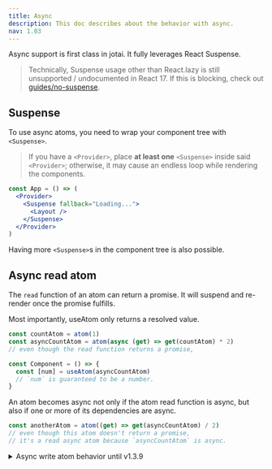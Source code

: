 ```yaml
---
title: Async
description: This doc describes about the behavior with async.
nav: 1.03
---
```


Async support is first class in jotai. It fully leverages React Suspense.

> Technically, Suspense usage other than React.lazy is still unsupported / undocumented in React 17. If this is blocking, check out [guides/no-suspense](../guides/no-suspense.mdx).

## Suspense

To use async atoms, you need to wrap your component tree with `<Suspense>`.

> If you have a `<Provider>`, place **at least one** `<Suspense>` inside said `<Provider>`; otherwise, it may cause an endless loop while rendering the components.

```jsx
const App = () => (
  <Provider>
    <Suspense fallback="Loading...">
      <Layout />
    </Suspense>
  </Provider>
)
```

Having more `<Suspense>`s in the component tree is also possible.

## Async read atom

The `read` function of an atom can return a promise.
It will suspend and re-render once the promise fulfills.

Most importantly, useAtom only returns a resolved value.

```js
const countAtom = atom(1)
const asyncCountAtom = atom(async (get) => get(countAtom) * 2)
// even though the read function returns a promise,

const Component = () => {
  const [num] = useAtom(asyncCountAtom)
  // `num` is guaranteed to be a number.
}
```

An atom becomes async not only if the atom read function is async,
but also if one or more of its dependencies are async.

```js
const anotherAtom = atom((get) => get(asyncCountAtom) / 2)
// even though this atom doesn't return a promise,
// it's a read async atom because `asyncCountAtom` is async.
```

<details>
<summary>Async write atom behavior until v1.3.9</summary>

(This is no longer the case since v1.4.0.)

## Async write atom

Async write atoms are another kind of async atom.
When the `write` function of atom returns a promise, it may suspend.
This happens if the atom is used directly with useAtom,
regardless of its value. (The atom value can be `null`.)

```js
const countAtom = atom(1)
const asyncIncrementAtom = atom(null, async (get, set) => {
  // await something
  set(countAtom, get(countAtom) + 1)
})

const Component = () => {
  const [, increment] = useAtom(asyncIncrementAtom)
  // it will suspend while `increment` is pending.
}
```

> There's no way to know as of now if an atom suspends because of `read` or `write`.

### Triggering `Suspense` fallback of write atom

This section applies only for "async write atom" not "async read atom", which works differently with `Suspense`.

**A write atom will trigger the `Suspense` fallback if:**

    * the atom's write argument (2nd one) is async
    * the awaited call is made directly, and not from inside another containing function

This _will_ trigger the `Suspense` fallback:

```ts
const writeAtom = atom(null, async (get, set) => {
  const response = await new Promise<string>((resolve, _reject) => {
    setTimeout(() => {
      resolve('some returned value')
    }, 2000)
  })
  set(somePrimitiveAtom, 'The returned value is: ' + response)
})
```

This _will not_ trigger the `Suspense` fallback:

```ts
const writeAtom = atom(null, (get, set) => {
  const getResponse = async () => {
    const response = await new Promise<string>((resolve, _reject) => {
      setTimeout(() => {
        resolve('some returned value')
      }, 2000)
    })
    set(somePrimitiveAtom, 'The returned value is: ' + response)
  }
  getResponse()
})
```

But **_both_** of the above will still set `somePrimitiveAtom` to the correct values.

</details>
